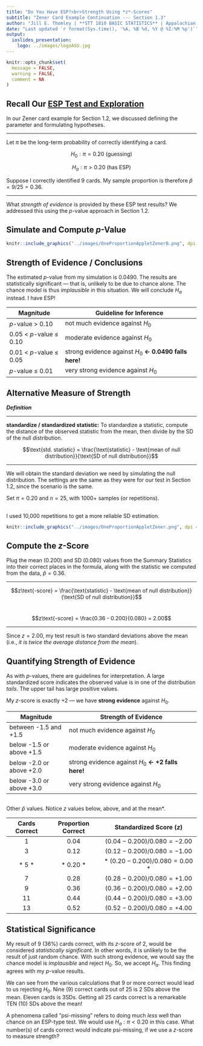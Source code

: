 ```yaml
---
title: "Do You Have ESP?<br>Strength Using *z*-Scores"
subtitle: "Zener Card Example Continuation --- Section 1.3"
author: "Jill E. Thomley | **STT 1810 BASIC STATISTICS** | Appalachian State University"
date: "Last updated `r format(Sys.time(), '%A, %B %d, %Y @ %I:%M %p')`"
output: 
  ioslides_presentation:
    logo: ../images/logoASU.jpg
---
```


```r
knitr::opts_chunk$set(
  message = FALSE,
  warning = FALSE,
  comment = NA
)
```


## Recall Our [ESP Test and Exploration](https://stat-jet-asu.github.io/STT1810BasicStatistics/Slides/Chapter00/ESPZenerCards_P_1.html)

In our Zener card example for Section 1.2, we discussed defining the parameter and formulating hypotheses.

<hr>

Let $\pi$ be the long-term probability of correctly identifying a card.

$$H_0: \pi = 0.20 \text{ (guessing)}$$ 

$$H_a: \pi > 0.20 \text{ (has ESP)}$$

Suppose I correctly identified 9 cards. My sample proportion is therefore $\hat{p} = 9/25 = 0.36$.

<hr>

What *strength of evidence* is provided by these ESP test results? We addressed this using the *p*-value approach in Section 1.2.


## Simulate and Compute *p*-Value

```r
knitr::include_graphics("../images/OneProportionAppletZenerB.png", dpi = 140)
```


## Strength of Evidence / Conclusions

The estimated *p*-value from my simulation is 0.0490. The results are statistically significant --- that is, unlikely to be due to chance alone. The chance model is thus *implausible* in this situation. We will conclude $H_a$ instead. I have ESP!

| Magnitude               | Guideline for Inference                                     |
|-------------------------|-------------------------------------------------------------|
| *p*-value > 0.10        | not much evidence against $H_0$                             |
| 0.05 < *p*-value ≤ 0.10 | moderate evidence against $H_0$                             |
| 0.01 < *p*-value ≤ 0.05 | strong evidence against $H_0$ **&larr; 0.0490 falls here!** |
| *p*-value ≤ 0.01        | very strong evidence against $H_0$                          |


## Alternative Measure of Strength

***Definition***
<hr>
**standardize / standardized statistic:** To standardize a statistic, compute the distance of the observed statistic from the mean, then divide by the SD of the null distribution.

$$\text{std. statistic} = \frac{\text{statistic} - \text{mean of null distribution}}{\text{SD of null distribution}}$$

<hr>

We will obtain the standard deviation we need by simulating the null distribution. The settings are the same as they were for our test in Section 1.2, since the scenario is the same.  

Set $\pi = 0.20$ and $n = 25$, with 1000+ samples (or repetitions).


##

I used 10,000 repetitions to get a more reliable SD estimation.

```r
knitr::include_graphics("../images/OneProportionAppletZener.png", dpi = 150)
```


## Compute the *z*-Score

Plug the mean (0.200) and SD (0.080) values from the Summary Statistics into their correct places in the formula, along with the statistic we computed from the data, $\hat{p} = 0.36$.

<hr>

$$z\text{-score} = \frac{\text{statistic} - \text{mean of null distribution}}{\text{SD of null distribution}}$$
<br>

$$z\text{-score} = \frac{0.36 - 0.200}{0.080} = 2.00$$
<hr>

Since $z = 2.00$, my test result is two standard deviations above the mean (i.e., *it is twice the average distance from the mean*).


## Quantifying Strength of Evidence

As with $p$-values, there are guidelines for interpretation. A large standardized score indicates the observed value is in one of the distribution *tails*. The upper tail has large positive values.

My *z*-score is exactly +2 --- we have **strong evidence** against $H_0$.

| Magnitude                | Strength of Evidence                                                 |
|--------------------------|---------------------------------------------------------|
| between -1.5 and +1.5    | not much evidence against $H_0$                         |
| below -1.5 or above +1.5 | moderate evidence against $H_0$                         |
| below -2.0 or above +2.0 | strong evidence against $H_0$ **&larr; +2 falls here!** |
| below -3.0 or above +3.0 | very strong evidence against $H_0$                      |


## 

Other $\hat{p}$ values. Notice *z* values below, above, and at the mean*.

| Cards Correct | Proportion Correct | Standardized Score ($z$)           |
|:-------------:|:------------------:|:----------------------------------:|
| $1$           | $0.04$             |$(0.04 - 0.200) / 0.080 = -2.00$    |
| $3$           | $0.12$             |$(0.12 - 0.200) / 0.080 = -1.00$    |
| * $5$ *       | * $0.20$ *         |* $(0.20 - 0.200) / 0.080 =  0.00$ *|
| $7$           | $0.28$             |$(0.28 - 0.200) / 0.080 = +1.00$    |
| $9$           | $0.36$             |$(0.36 - 0.200) / 0.080 = +2.00$    |
| $11$          | $0.44$             |$(0.44 - 0.200) / 0.080 = +3.00$    |
| $13$          | $0.52$             |$(0.52 - 0.200) / 0.080 = +4.00$    |


## Statistical Significance

My result of 9 (36%) cards correct, with its *z*-score of 2, would be considered *statistically significant*. In other words, it is unlikely to be the result of just random chance. With such strong evidence, we would say the chance model is *implausible* and reject $H_0$. So, we accept $H_a$. This finding agrees with my *p*-value results. 

We can see from the various calculations that 9 or more correct would lead to us rejecting $H_0$. Nine (9) correct cards out of 25 is 2 SDs above the mean. Eleven cards is 3SDs. Getting all 25 cards correct is a remarkable TEN (10) SDs above the mean!

A phenomena called "psi-missing" refers to doing much *less* well than chance on an ESP-type test. We would use $H_a: \pi < 0.20$ in this case. What number(s) of cards correct would indicate psi-missing, if we use a $z$-score to measure strength?

